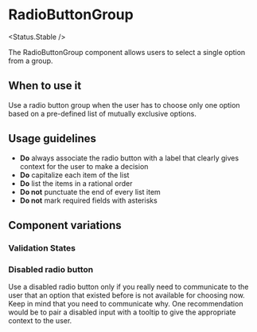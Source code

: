 
<Meta of={Stories} />

# RadioButtonGroup

<Status.Stable />

The RadioButtonGroup component allows users to select a single option from a group.

<Story of={Stories.Base} />
<Props />

## When to use it

Use a radio button group when the user has to choose only one option based on a pre-defined list of mutually exclusive options.

## Usage guidelines

- **Do** always associate the radio button with a label that clearly gives context for the user to make a decision
- **Do** capitalize each item of the list
- **Do** list the items in a rational order
- **Do not** punctuate the end of every list item
- **Do not** mark required fields with asterisks

## Component variations

### Validation States

<Story of={Stories.Validation} />

### Disabled radio button

Use a disabled radio button only if you really need to communicate to the user that an option that existed before is not available for choosing now. Keep in mind that you need to communicate why. One recommendation would be to pair a disabled input with a tooltip to give the appropriate context to the user.

<Story of={Stories.Disabled} />
